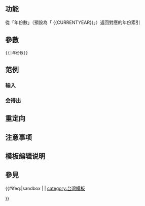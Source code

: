 <includeonly><!-- 在這裡加入模板的保護標識 --></includeonly><noinclude>{{Documentation subpage}}</noinclude>
<!-- 在本行下編輯模板說明 -->
== 功能 ==
從「年份數」（預設為「 <nowiki>{{CURRENTYEAR}}</nowiki>」）返回對應的年份索引

== 參數 ==
<code><nowiki>{{</nowiki>{{BASEPAGENAME}}<nowiki>|年份数}}</nowiki></code>

== 范例 ==
=== 输入 ===
{{tld|Year in Taiwan|{{CURRENTYEAR}}}}
=== 会得出 ===
{{Year in Taiwan|{{CURRENTYEAR}}}}

== 重定向 ==

== 注意事项 ==

== 模板编辑说明 ==

== 參見 ==

<includeonly>{{#ifeq:{{SUBPAGENAME}}|sandbox | |
[[category:台灣模板]]

}}</includeonly>